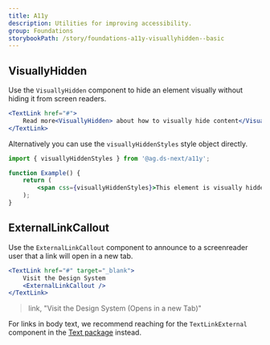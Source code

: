 ```yaml
---
title: A11y
description: Utilities for improving accessibility.
group: Foundations
storybookPath: /story/foundations-a11y-visuallyhidden--basic
---
```


## VisuallyHidden

Use the `VisuallyHidden` component to hide an element visually without hiding it from screen readers.

```jsx live
<TextLink href="#">
	Read more<VisuallyHidden> about how to visually hide content</VisuallyHidden>
</TextLink>
```

Alternatively you can use the `visuallyHiddenStyles` style object directly.

```jsx
import { visuallyHiddenStyles } from '@ag.ds-next/a11y';

function Example() {
	return (
		<span css={visuallyHiddenStyles}>This element is visually hidden</span>
	);
}
```

## ExternalLinkCallout

Use the `ExternalLinkCallout` component to announce to a screenreader user that a link will open in a new tab.

```jsx live
<TextLink href="#" target="_blank">
	Visit the Design System
	<ExternalLinkCallout />
</TextLink>
```

> link, "Visit the Design System (Opens in a new Tab)"

For links in body text, we recommend reaching for the `TextLinkExternal` component in the [Text package](text#TextLinkExternal) instead.
